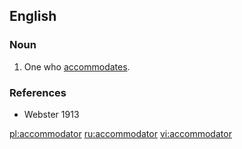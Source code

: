 ==English==
===Noun===
#One who [[accommodates]].

===References===
*Webster 1913

[[pl:accommodator]]
[[ru:accommodator]]
[[vi:accommodator]]